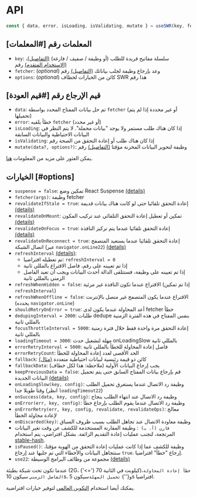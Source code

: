 
# API


```js
const { data, error, isLoading, isValidating, mutate } = useSWR(key, fetcher, options)
```

## المعلمات  رقم [#المعلمات]

 - `key`: سلسلة مفاتيح فريدة للطلب (أو وظيفة / صفيف / فارغة) [(التفاصيل)](/docs/arguments)، [(الاستخدام المتقدم)](/docs/conditional-fetching) رقم 
 - `fetcher`: (_optional_) وعد بإرجاع وظيفة لجلب بياناتك [(التفاصيل)](/docs/data-fetching) رقم 
 - `options`: (_optional_) كائن من الخيارات لخطاف SWR هذا رقم 
 
 ## قيم الإرجاع  رقم [#قيم العودة]

 - `data`: تم حل بيانات المفتاح المحدد بواسطة `fetcher` (أو غير محددة إذا لم يتم تحميلها) 
 - `error`: خطأ يلقيه `fetcher` (أو غير محدد) 
 - `isLoading`: إذا كان هناك طلب مستمر ولا يوجد "بيانات محملة". لا يتم النظر في البيانات الاحتياطية والبيانات السابقة
 - `isValidating`: إذا كان هناك طلب أو إعادة التحقق من الصحة رقم 
 - `mutate(data?, options?)`: وظيفة لتحوير البيانات المخزنة مؤقتا [(التفاصيل)](/docs/mutation) رقم 
 
 يمكن العثور على مزيد من المعلومات [هنا](/docs/advanced/understanding).

## الخيارات [#options] 

 - `suspense = false`: تمكين وضع React Suspense [(details)](/docs/suspense) 
 - `fetcher(args)`: وظيفة fetcher 
 - `revalidateIfStale = true`: إعادة التحقق تلقائيا حتى لو كانت هناك بيانات قديمة [(details)](/docs/revalidation#disable-automatic-revalidations) 
 - `revalidateOnMount`: تمكين أو تعطيل إعادة التحقق التلقائي عند تركيب المكون [(details)](/docs/revalidation#revalidate-on-mount) 
 - `revalidateOnFocus = true`: إعادة التحقق تلقائيا عندما يتم تركيز النافذة [(details)](/docs/revalidation) 
 - `revalidateOnReconnect = true`: إعادة التحقق تلقائيا عندما يستعيد المتصفح اتصال الشبكة (عبر `navigator.onLine22`) [(details)](/docs/revalidation) 
 - `refreshInterval` [(details)](/docs/revalidation): 
   - تم تعطيله افتراضيا: `refreshInterval = 0` 
   - إذا تم تعيينه على رقم، فاصل الاقتراع بالمللي ثانية 
   - إذا تم تعيينه على وظيفة، فستتلقى الدالة أحدث البيانات ويجب أن تعيد الفاصل الزمني بالمللي ثانية 
 - `refreshWhenHidden = false`: الاقتراع عندما تكون النافذة غير مرئية (إذا تم تمكين `refreshInterval`) 
 - `refreshWhenOffline = false`: الاقتراع عندما يكون المتصفح غير متصل بالإنترنت (يحدده `navigator.onLine`) 
 - `shouldRetryOnError = true`: أعد المحاولة عندما يكون لدى fetcher خطأ 
 - `dedupingInterval = 2000`: طلبات dedupe بنفس المفتاح في هذه الفترة الزمنية بالمللي ثانية 
 - `focusThrottleInterval = 5000`: إعادة التحقق مرة واحدة فقط خلال فترة زمنية بالمللي ثانية 
 - `loadingTimeout = 3000`: مهلة لتشغيل حدث onLoadingSlow بالمللي ثانية 
 - `errorRetryInterval = 5000`: فاصل إعادة المحاولة للخطأ بالمللي ثانية 
 - `errorRetryCount`: الحد الأقصى لعدد إعادة المحاولة للخطأ 
 - `fallback`: كائن ذو قيمة رئيسية لبيانات احتياطية متعددة [(مثال)](/docs/with-nextjs) 
 - `fallbackData`: يجب إرجاع البيانات الأولية (ملاحظة: هذا لكل خطاف) 
 - `keepPreviousData = false`: قم بإرجاع بيانات المفتاح السابق حتى يتم تحميل البيانات الجديدة [(details)](/docs/advanced/understanding#return-previous-data-for-better-ux) 
 - `onLoadingSlow(key, config)`: وظيفة رد الاتصال عندما يستغرق تحميل الطلب وقتا طويلا جدا (انظر `loadingTimeout22`) 
 - `onSuccess(data, key, config)`: وظيفة رد الاتصال عند انتهاء الطلب بنجاح 
 - `onError(err, key, config)`: وظيفة رد الاتصال عندما يقوم الطلب بإرجاع خطأ 
 - `onErrorRetry(err, key, config, revalidate, revalidateOps)`: معالج لإعادة محاولة الخطأ 
 - `onDiscarded(key)`: وظيفة معاودة الاتصال عند تجاهل الطلب بسبب ظروف السباق 
 - `قارن (أ، ب) `: وظيفة المقارنة المستخدمة للكشف عن وقت تغير البيانات المرتجعة، لتجنب عمليات إعادة التقديم الزائفة. بشكل افتراضي، يتم استخدام [stable-hash](https://github.com/shuding/stable-hash). 
 - `isPaused()`: وظيفة للكشف عما إذا كانت عمليات إعادة التحقق من الهوية مؤقتا، ستتجاهل البيانات والأخطاء التي تم جلبها عند إرجاع `true`. إرجاع "خطأ" افتراضيا. 
 - `use22`: مجموعة من وظائف البرامج الوسيطة [(details)](/docs/middleware)


<Callout emoji="💡">
  عندما تكون تحت شبكة بطيئة (2G، {'<='} 70 كيلوبت في الثانية)،<code>خطأ إعادة المحاولة الفاصل الزمني</code> سيكون 10s، و{''}
  <code>تحميل المهلة</code>سيكون 5s افتراضيا.
</Callout>

يمكنك أيضا استخدام [التكوين العالمي](/docs/global-configuration) لتوفير خيارات افتراضية.

